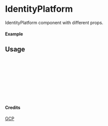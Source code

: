 
<Meta of={IdentityPlatform} title="GCP/IdentityPlatform" />

# IdentityPlatform

IdentityPlatform component with different props.

#### Example

<Canvas of={IdentityPlatform.Primary} />

## Usage

```ts
import { IdentityPlatform } from "yadl-ui";

const Example = () => {
  return (
      <IdentityPlatform />
  );
};

export default Example;
```

#### Credits
[GCP](https://cloud.google.com/icons)

